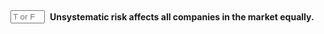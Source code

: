 ::: {.question-block}

<form onsubmit="event.preventDefault(); checkAnswerBox('module2_tf_q29','F')" style="display: flex; align-items: center; gap: 8px;">
<input type="text" id="module2_tf_q29" name="module2_tf_q29" maxlength="1" placeholder="T or F"
         style="width: 55px;" data-correct-answer="F" /> <label for="module2_tf_q29"><strong>Unsystematic risk affects all companies in the market equally.</strong></label>
</form>

<div id="feedback-module2_tf_q29" class="feedback" data-status="" style="display:none;">
The sentence is FALSE. Unsystematic risk is, by definition, specific to individual companies or a small group of them; it does not affect all companies.
</div>
:::